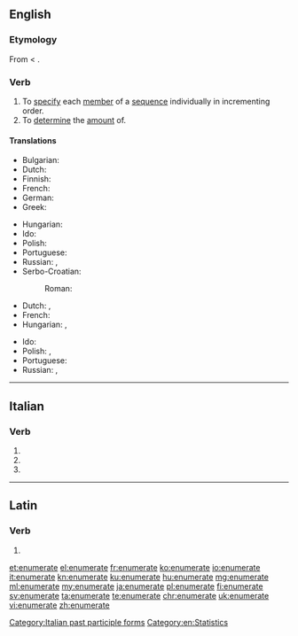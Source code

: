 ==English==

===Etymology===
From {{etyl|la|en}} {{m|la|enumerātus}} < {{m|la|enumerō}}.

===Verb===
{{en-verb|enumerat}}

# To [[specify]] each [[member]] of a [[sequence]] individually in incrementing order.
# To [[determine]] the [[amount]] of.

====Translations====
{{trans-top|to specify each member of a sequence individually in incrementing order}}
* Bulgarian: {{t+|bg|изброявам|sc=Cyrl}}
* Dutch: {{t|nl|uittellen}}
* Finnish: {{t+|fi|luetella}}
* French: {{t+|fr|énoncer}}
* German: {{t+|de|aufzählen}}
* Greek: {{t+|el|απαριθμώ}}
{{trans-mid}}
* Hungarian: {{t+|hu|felsorol}}
* Ido: {{t+|io|enumerar}}
* Polish: {{t+|pl|policzyć|pf}}
* Portuguese: {{t+|pt|enumerar}}
* Russian: {{t+|ru|перечисля́ть|impf|sc=Cyrl}}, {{t+|ru|перечи́слить|pf|sc=Cyrl}}
* Serbo-Croatian:
*: Roman: {{t+|sh|nabrojati}}
{{trans-bottom}}

{{trans-top|to determine the amount of}}
* Dutch: {{t+|nl|opsommen}}, {{t+|nl|enumereren}}
* French: {{t+|fr|dénombrer}}
* Hungarian: {{t+|hu|megszámol}}, {{t+|hu|számlál}}
{{trans-mid}}
* Ido: {{t+|io|enumerar}}
* Polish: {{t|pl|odliczyć|pf}}, {{t|pl|odliczać|impf}}
* Portuguese: {{t+|pt|enumerar}}
* Russian: {{t+|ru|пересчи́тывать|impf|sc=Cyrl}}, {{t+|ru|пересчита́ть|pf|sc=Cyrl}}
{{trans-bottom}}

----

==Italian==

===Verb===
{{head|it|verb form}}

# {{inflection of|enumerare||2|p|pres|indc|lang=it}}
# {{inflection of|enumerare||2|p|impr|lang=it}}
# {{feminine plural of|enumerato|lang=it}}

[[Category:Italian past participle forms]]
[[Category:en:Statistics]]

----

==Latin==

===Verb===
{{la-verb-form|ēnumerāte}}

# {{inflection of|ēnumerō||2|p|pres|actv|impr|lang=la}}

[[et:enumerate]]
[[el:enumerate]]
[[fr:enumerate]]
[[ko:enumerate]]
[[io:enumerate]]
[[it:enumerate]]
[[kn:enumerate]]
[[ku:enumerate]]
[[hu:enumerate]]
[[mg:enumerate]]
[[ml:enumerate]]
[[my:enumerate]]
[[ja:enumerate]]
[[pl:enumerate]]
[[fi:enumerate]]
[[sv:enumerate]]
[[ta:enumerate]]
[[te:enumerate]]
[[chr:enumerate]]
[[uk:enumerate]]
[[vi:enumerate]]
[[zh:enumerate]]